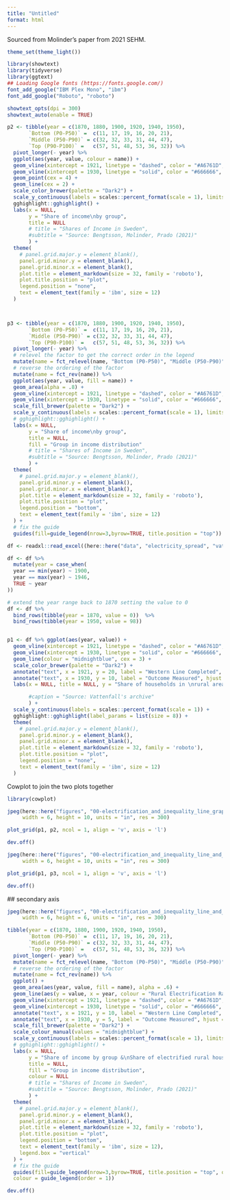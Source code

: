 ```yaml
---
title: "Untitled"
format: html
---
```



Sourced from Molinder's paper from 2021 SEHM.

```r


theme_set(theme_light())

library(showtext)
library(tidyverse)
library(ggtext)
## Loading Google fonts (https://fonts.google.com/)
font_add_google("IBM Plex Mono", "ibm")
font_add_google("Roboto", "roboto")

showtext_opts(dpi = 300)
showtext_auto(enable = TRUE)

p2 <- tibble(year = c(1870, 1880, 1900, 1920, 1940, 1950),
       `Bottom (P0-P50)` =  c(11, 17, 19, 16, 20, 21),
       `Middle (P50-P90)` = c(32, 32, 33, 31, 44, 47),
       `Top (P90-P100)` =   c(57, 51, 48, 53, 36, 32)) %>% 
  pivot_longer(- year) %>% 
  ggplot(aes(year, value, colour = name)) +
  geom_vline(xintercept = 1921, linetype = "dashed", color = "#A6761D", size = 1.1) +
  geom_vline(xintercept = 1930, linetype = "solid", color = "#666666", size = 1.1) +
  geom_point(cex = 4) +
  geom_line(cex = 2) +
  scale_color_brewer(palette = "Dark2") +
  scale_y_continuous(labels = scales::percent_format(scale = 1), limits = c(0, NA)) +
  gghighlight::gghighlight() +
  labs(x = NULL,
       y = "Share of income\nby group",
       title = NULL
       # title = "Shares of Income in Sweden",
       #subtitle = "Source: Bengtsson, Molinder, Prado (2021)"
       ) +
  theme(
    # panel.grid.major.y = element_blank(),
    panel.grid.minor.y = element_blank(),
    panel.grid.minor.x = element_blank(),
    plot.title = element_markdown(size = 32, family = 'roboto'),
    plot.title.position = "plot",
    legend.position = "none",
    text = element_text(family = 'ibm', size = 12)
  ) 



p3 <- tibble(year = c(1870, 1880, 1900, 1920, 1940, 1950),
       `Bottom (P0-P50)` =  c(11, 17, 19, 16, 20, 21),
       `Middle (P50-P90)` = c(32, 32, 33, 31, 44, 47),
       `Top (P90-P100)` =   c(57, 51, 48, 53, 36, 32)) %>% 
  pivot_longer(- year) %>% 
  # relevel the factor to get the correct order in the legend
  mutate(name = fct_relevel(name, "Bottom (P0-P50)", "Middle (P50-P90)", "Top (P90-P100)")) %>%
  # reverse the ordering of the factor
  mutate(name = fct_rev(name)) %>%
  ggplot(aes(year, value, fill = name)) +
  geom_area(alpha = .8) +
  geom_vline(xintercept = 1921, linetype = "dashed", color = "#A6761D", size = 1.1) +
  geom_vline(xintercept = 1930, linetype = "solid", color = "#666666", size = 1.1) +
  scale_fill_brewer(palette = "Dark2") +
  scale_y_continuous(labels = scales::percent_format(scale = 1), limits = c(0, NA)) +
  # gghighlight::gghighlight() +
  labs(x = NULL,
       y = "Share of income\nby group",
       title = NULL,
       fill = "Group in income distribution"
       # title = "Shares of Income in Sweden",
       #subtitle = "Source: Bengtsson, Molinder, Prado (2021)"
       ) +
  theme(
    # panel.grid.major.y = element_blank(),
    panel.grid.minor.y = element_blank(),
    panel.grid.minor.x = element_blank(),
    plot.title = element_markdown(size = 32, family = 'roboto'),
    plot.title.position = "plot",
    legend.position = "bottom",
    text = element_text(family = 'ibm', size = 12)
  ) +
  # fix the guide
  guides(fill=guide_legend(nrow=3,byrow=TRUE, title.position = "top"))


```




```r
df <- readxl::read_excel((here::here("data", "electricity_spread", "vattenfall-electricity-share.xlsx")))

df <- df %>% 
  mutate(year = case_when(
  year == min(year) ~ 1900,
  year == max(year) ~ 1946,
  TRUE ~ year
))

# extend the year range back to 1870 setting the value to 0
df <- df %>% 
  bind_rows(tibble(year = 1870, value = 0))  %>% 
  bind_rows(tibble(year = 1950, value = 98))


p1 <- df %>% ggplot(aes(year, value)) +
  geom_vline(xintercept = 1921, linetype = "dashed", color = "#A6761D", size = 1.1) +
  geom_vline(xintercept = 1930, linetype = "solid", color = "#666666", size = 1.1) +
  geom_line(colour = "midnightblue", cex = 3) +
  scale_color_brewer(palette = "Dark2") +
  annotate("text", x = 1921, y = 20, label = "Western Line Completed", hjust = -0.05, colour = "#A6761D") +
  annotate("text", x = 1930, y = 10, label = "Outcome Measured", hjust = -0.05, colour = "#666666") +  
  labs(x = NULL, title = NULL, y = "Share of households in \nrural areas with electricity",

       #caption = "Source: Vattenfall's archive"
       ) +
  scale_y_continuous(labels = scales::percent_format(scale = 1)) + 
  gghighlight::gghighlight(label_params = list(size = 8)) +
  theme(
    # panel.grid.major.y = element_blank(),
    panel.grid.minor.y = element_blank(),
    panel.grid.minor.x = element_blank(),
    plot.title = element_markdown(size = 32, family = 'roboto'),
    plot.title.position = "plot",
    legend.position = "none",
    text = element_text(family = 'ibm', size = 12)
  ) 
```


Cowplot to join the two plots together

```r

library(cowplot)

jpeg(here::here("figures", "00-electrification_and_inequality_line_graphs.png"),
     width = 6, height = 10, units = "in", res = 300)

plot_grid(p1, p2, ncol = 1, align = 'v', axis = 'l') 

dev.off()

jpeg(here::here("figures", "00-electrification_and_inequality_line_and_stacked_bar.png"),
     width = 6, height = 10, units = "in", res = 300)

plot_grid(p1, p3, ncol = 1, align = 'v', axis = 'l') 

dev.off()
```




## secondary axis

```r

jpeg(here::here("figures", "00-electrification_and_inequality_line_and_stacked_bar_secondary_axis.png"),
     width = 6, height = 6, units = "in", res = 300)

tibble(year = c(1870, 1880, 1900, 1920, 1940, 1950),
       `Bottom (P0-P50)` =  c(11, 17, 19, 16, 20, 21),
       `Middle (P50-P90)` = c(32, 32, 33, 31, 44, 47),
       `Top (P90-P100)` =   c(57, 51, 48, 53, 36, 32)) %>% 
  pivot_longer(- year) %>% 
  mutate(name = fct_relevel(name, "Bottom (P0-P50)", "Middle (P50-P90)", "Top (P90-P100)")) %>%
  # reverse the ordering of the factor
  mutate(name = fct_rev(name)) %>%
  ggplot() +
  geom_area(aes(year, value, fill = name), alpha = .6) +
  geom_line(aes(y = value, x = year, colour = "Rural Electrification Rate"), size = 1.1, data = df) +
  geom_vline(xintercept = 1921, linetype = "dashed", color = "#A6761D", size = 1.1) +
  geom_vline(xintercept = 1930, linetype = "solid", color = "#666666", size = 1.1) +
  annotate("text", x = 1921, y = 10, label = "Western Line Completed", hjust = -0.05, colour = "#A6761D") +
  annotate("text", x = 1930, y = 5, label = "Outcome Measured", hjust = -0.05, colour = "#666666") + 
  scale_fill_brewer(palette = "Dark2") +
  scale_colour_manual(values = "midnightblue") +
  scale_y_continuous(labels = scales::percent_format(scale = 1), limits = c(0, NA)) +
  # gghighlight::gghighlight() +
  labs(x = NULL,
       y = "Share of income by group &\nShare of electrified rural households",
       title = NULL,
       fill = "Group in income distribution",
       colour = NULL
       # title = "Shares of Income in Sweden",
       #subtitle = "Source: Bengtsson, Molinder, Prado (2021)"
       ) +
  theme(
    # panel.grid.major.y = element_blank(),
    panel.grid.minor.y = element_blank(),
    panel.grid.minor.x = element_blank(),
    plot.title = element_markdown(size = 32, family = 'roboto'),
    plot.title.position = "plot",
    legend.position = "bottom",
    text = element_text(family = 'ibm', size = 12),
    legend.box = "vertical"
  ) +
  # fix the guide
  guides(fill=guide_legend(nrow=3,byrow=TRUE, title.position = "top", order = 2),
  colour = guide_legend(order = 1))

dev.off()


```